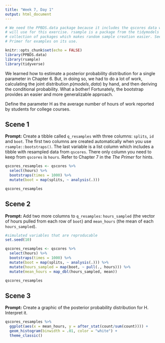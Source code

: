 ```yaml
---
title: "Week 7, Day 1"
output: html_document
---
```


```r
# We need the PPBDS.data package because it includes the qscores data which we
# will use for this exercise. rsample is a package from the tidymodels
# collection of packages which makes random sample creation easier. See The
# Primer for examples on its use.

knitr::opts_chunk$set(echo = FALSE)
library(PPBDS.data)
library(rsample)
library(tidyverse)
```

We learned how to estimate a posterior probability distribution for a single parameter in Chapter 6. But, in doing so, we had to do a lot of work, calculating the joint distribution 
$p(models, data)$ by hand, and then deriving the conditional probability. What a bother! Fortunately, the bootstrap provides an easier and more generalizable approach.

Define the parameter H as the average number of hours of work reported by students for college courses. 


## Scene 1

**Prompt:** Create a tibble called `q_resamples` with three columns: `splits`, `id` and `boot`.  The first two columns are created automatically when you use `rsample::bootstraps()`. The last variable is a list column which includes a tibble with resampled data from `qscores`. There only column you need to keep from `qscores` is `hours`. Refer to Chapter 7 in the *The Primer* for hints.

```r

qscores_resamples <- qscores %>%
  select(hours) %>%
  bootstraps(times = 1000) %>%
  mutate(boot = map(splits, ~ analysis(.)))

qscores_resamples

```

## Scene 2

**Prompt:** Add two more columns to `q_resamples`: `hours_sampled` (the vector of hours pulled from each row of `boot`) and `mean_hours` (the mean of each `hours_sampled`). 

```r
#simulated variables that are reproducable
set.seed(10)

qscores_resamples <- qscores %>%
  select(hours) %>%
  bootstraps(times = 1000) %>%
  mutate(boot = map(splits, ~ analysis(.))) %>%
  mutate(hours_sampled = map(boot, ~ pull(., hours))) %>%
  mutate(mean_hours = map_dbl(hours_sampled, mean))

qscores_resamples

```


## Scene 3

**Prompt:** Create a graphic of the posterior probability distribution for H. Interpret it.

```r

qscores_resamples %>% 
  ggplot(aes(x = mean_hours, y = after_stat(count/sum(count)))) +
  geom_histogram(binwidth = .01, color = "white") +
  theme_classic()
  

```


